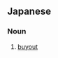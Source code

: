 ==Japanese==
{{ja-kanjitab|き|ぎょう|ばい|しゅう}}

===Noun===
{{ja-noun|きぎょう ばいしゅう}}

# [[buyout]] {{gloss|acquisition of a controlling interest}}